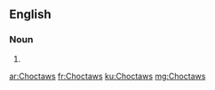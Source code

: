 ==English==

===Noun===
{{head|en}}

# {{plural of|Choctaw}}

[[ar:Choctaws]]
[[fr:Choctaws]]
[[ku:Choctaws]]
[[mg:Choctaws]]
